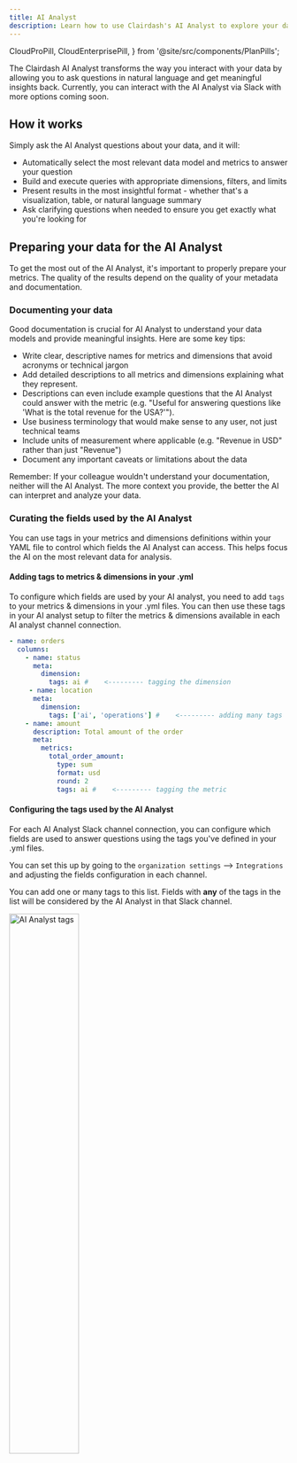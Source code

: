 ```yaml
---
title: AI Analyst
description: Learn how to use Clairdash's AI Analyst to explore your data
---
```


  CloudProPill,
  CloudEnterprisePill,
} from '@site/src/components/PlanPills';

<div>
  <CloudProPill />
  <CloudEnterprisePill />
</div>

The Clairdash AI Analyst transforms the way you interact with your data by allowing you to ask questions in natural language and get meaningful insights back. Currently, you can interact with the AI Analyst via Slack with more options coming soon.

## How it works

Simply ask the AI Analyst questions about your data, and it will:

- Automatically select the most relevant data model and metrics to answer your question
- Build and execute queries with appropriate dimensions, filters, and limits
- Present results in the most insightful format - whether that's a visualization, table, or natural language summary
- Ask clarifying questions when needed to ensure you get exactly what you're looking for

## Preparing your data for the AI Analyst

To get the most out of the AI Analyst, it's important to properly prepare your metrics. The quality of the results depend on the quality of your metadata and documentation.

### Documenting your data

Good documentation is crucial for AI Analyst to understand your data models and provide meaningful insights. Here are some key tips:

- Write clear, descriptive names for metrics and dimensions that avoid acronyms or technical jargon
- Add detailed descriptions to all metrics and dimensions explaining what they represent.
- Descriptions can even include example questions that the AI Analyst could answer with the metric (e.g. "Useful for answering questions like 'What is the total revenue for the USA?'").
- Use business terminology that would make sense to any user, not just technical teams
- Include units of measurement where applicable (e.g. "Revenue in USD" rather than just "Revenue")
- Document any important caveats or limitations about the data

Remember: If your colleague wouldn't understand your documentation, neither will the AI Analyst. The more context you provide, the better the AI can interpret and analyze your data.

### Curating the fields used by the AI Analyst

You can use tags in your metrics and dimensions definitions within your YAML file to control which fields the AI Analyst can access. This helps focus the AI on the most relevant data for analysis.

#### Adding tags to metrics & dimensions in your .yml

To configure which fields are used by your AI analyst, you need to add `tags` to your metrics & dimensions in your .yml files. You can then use these tags in your AI analyst setup to filter the metrics & dimensions available in each AI analyst channel connection.

```yaml
- name: orders
  columns:
    - name: status
      meta:
        dimension:
          tags: ai #    <--------- tagging the dimension
     - name: location
      meta:
        dimension:
          tags: ['ai', 'operations'] #    <--------- adding many tags
    - name: amount
      description: Total amount of the order
      meta:
        metrics:
          total_order_amount:
            type: sum
            format: usd
            round: 2
            tags: ai #    <--------- tagging the metric
```

#### Configuring the tags used by the AI Analyst

For each AI Analyst Slack channel connection, you can configure which fields are used to answer questions using the tags you've defined in your .yml files.

You can set this up by going to the `organization settings` --> `Integrations` and adjusting the fields configuration in each channel.

You can add one or many tags to this list. Fields with **any** of the tags in the list will be considered by the AI Analyst in that Slack channel.

<img src={AiTags} alt="AI Analyst tags" width="50%" />
